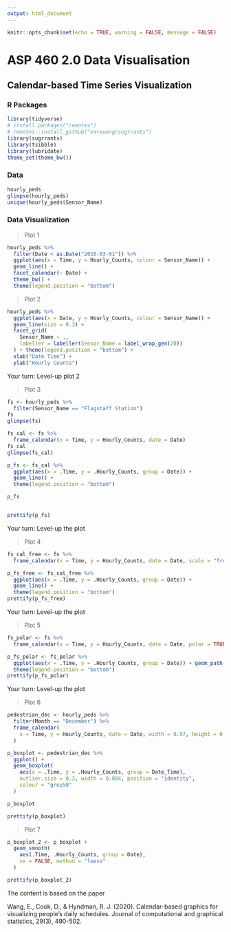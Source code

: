 ```yaml
---
output: html_document
---
```


```r
knitr::opts_chunk$set(echo = TRUE, warning = FALSE, message = FALSE)
```

# ASP 460 2.0 Data Visualisation

## Calendar-based Time Series Visualization



### R Packages

```r
library(tidyverse)
# install.packages("remotes")
# remotes::install_github("earowang/sugrrants")
library(sugrrants)
library(tsibble)
library(lubridate)
theme_set(theme_bw())
```

### Data

```r
hourly_peds
glimpse(hourly_peds)
unique(hourly_peds$Sensor_Name)
```

### Data Visualization

> Plot 1

```r
hourly_peds %>%
  filter(Date < as.Date("2016-03-01")) %>% 
  ggplot(aes(x = Time, y = Hourly_Counts, colour = Sensor_Name)) +
  geom_line() +
  facet_calendar(~ Date) + 
  theme_bw() +
  theme(legend.position = "bottom")
```

> Plot 2

```r
hourly_peds %>% 
  ggplot(aes(x = Date, y = Hourly_Counts, colour = Sensor_Name)) +
  geom_line(size = 0.3) +
  facet_grid(
    Sensor_Name ~ ., 
    labeller = labeller(Sensor_Name = label_wrap_gen(20))
  ) + theme(legend.position = "bottom") +
  xlab("Date Time") +
  ylab("Hourly Counts")
```

Your turn: Level-up plot 2

> Plot 3

```r
fs <- hourly_peds %>% 
  filter(Sensor_Name == "Flagstaff Station")
fs
glimpse(fs)

fs_cal <- fs %>%
  frame_calendar(x = Time, y = Hourly_Counts, date = Date)
fs_cal
glimpse(fs_cal)

p_fs <- fs_cal %>% 
  ggplot(aes(x = .Time, y = .Hourly_Counts, group = Date)) +
  geom_line() +
  theme(legend.position = "bottom")

p_fs


prettify(p_fs)
```

Your turn: Level-up the plot

> Plot 4


```r
fs_cal_free <- fs %>% 
  frame_calendar(x = Time, y = Hourly_Counts, date = Date, scale = "free")

p_fs_free <- fs_cal_free %>% 
  ggplot(aes(x = .Time, y = .Hourly_Counts, group = Date)) +
  geom_line() +
  theme(legend.position = "bottom")
prettify(p_fs_free)

```

Your turn: Level-up the plot

> Plot 5

```r
fs_polar <- fs %>% 
  frame_calendar(x = Time, y = Hourly_Counts, date = Date, polar = TRUE)

p_fs_polar <- fs_polar %>% 
  ggplot(aes(x = .Time, y = .Hourly_Counts, group = Date)) + geom_path() +
  theme(legend.position = "bottom")
prettify(p_fs_polar)

```

Your turn: Level-up the plot


> Plot 6



```r
pedestrian_dec <- hourly_peds %>% 
  filter(Month == "December") %>% 
  frame_calendar(
    x = Time, y = Hourly_Counts, date = Date, width = 0.97, height = 0.97
  )

p_boxplot <- pedestrian_dec %>% 
  ggplot() +
  geom_boxplot(
    aes(x = .Time, y = .Hourly_Counts, group = Date_Time),
    outlier.size = 0.3, width = 0.004, position = "identity",
    colour = "grey50"
  )

p_boxplot

prettify(p_boxplot)

```

> Plot 7

```r

p_boxplot_2 <- p_boxplot + 
  geom_smooth(
    aes(.Time, .Hourly_Counts, group = Date), 
    se = FALSE, method = "loess"
  )

prettify(p_boxplot_2)

```



The content is based on the paper

Wang, E., Cook, D., & Hyndman, R. J. (2020). Calendar-based graphics for visualizing people’s daily schedules. Journal of computational and graphical statistics, 29(3), 490-502.